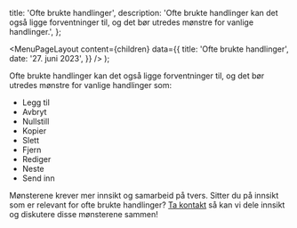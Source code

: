 
  title: 'Ofte brukte handlinger',
  description:
    'Ofte brukte handlinger kan det også ligge forventninger til, og det bør utredes mønstre for vanlige handlinger.',
};

  <MenuPageLayout
    content={children}
    data={{
      title: 'Ofte brukte handlinger',
      date: '27. juni 2023',
    }}
  />
);

Ofte brukte handlinger kan det også ligge forventninger til, og det bør utredes mønstre for vanlige handlinger som:

- Legg til
- Avbryt
- Nullstill
- Kopier
- Slett
- Fjern
- Rediger
- Neste
- Send inn

Mønsterene krever mer innsikt og samarbeid på tvers. Sitter du på innsikt som er relevant for ofte brukte handlinger? [Ta kontakt](mailto:designsystem@digdir.no) så kan vi dele innsikt og diskutere disse mønsterene sammen!
